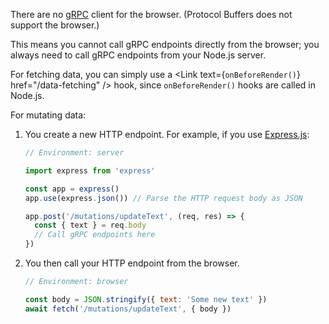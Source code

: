 
<CommunityNote />

There are no [gRPC](https://github.com/grpc) client for the browser.
(Protocol Buffers does not support the browser.)

This means you cannot call gRPC endpoints directly from the browser;
you always need to call gRPC endpoints from your Node.js server.

For fetching data,
you can simply use a <Link text={<code>onBeforeRender()</code>} href="/data-fetching" /> hook,
since `onBeforeRender()` hooks are called in Node.js.

For mutating data:
1. You create a new HTTP endpoint. For example, if you use [Express.js](https://github.com/expressjs/express):
   ```js
   // Environment: server

   import express from 'express'

   const app = express()
   app.use(express.json()) // Parse the HTTP request body as JSON

   app.post('/mutations/updateText', (req, res) => {
     const { text } = req.body
     // Call gRPC endpoints here
   })
   ```
2. You then call your HTTP endpoint from the browser.
   ```jsx
   // Environment: browser

   const body = JSON.stringify({ text: 'Some new text' })
   await fetch('/mutations/updateText', { body })
   ```
